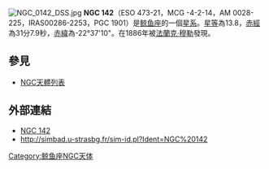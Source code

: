 [[File:NGC_0142_DSS.jpg|thumb]]
'''NGC 142'''（ESO 473-21，MCG -4-2-14，AM 0028-225，IRAS00286-2253，PGC 1901）是[[鲸鱼座|鲸鱼座]]的一個[[星系|星系]]。[[星等|星等]]為13.8，[[赤經|赤經]]為31分7.9秒，[[赤緯|赤緯]]為-22°37'10"。在1886年被[[法蘭克·穆勒|法蘭克·穆勒]]發現。

== 參見 ==
* [[NGC天體列表|NGC天體列表]]

== 外部連結 ==
* [https://web.archive.org/web/20050907012424/http://www.seds.org/~spider/ngc/ngc_fr.cgi?142 NGC 142]
* http://simbad.u-strasbg.fr/sim-id.pl?Ident=NGC%20142

{{Catalogs|NGC=142}}
[[Category:鲸鱼座NGC天体|Category:鲸鱼座NGC天体]]

{{Galaxy-stub}}